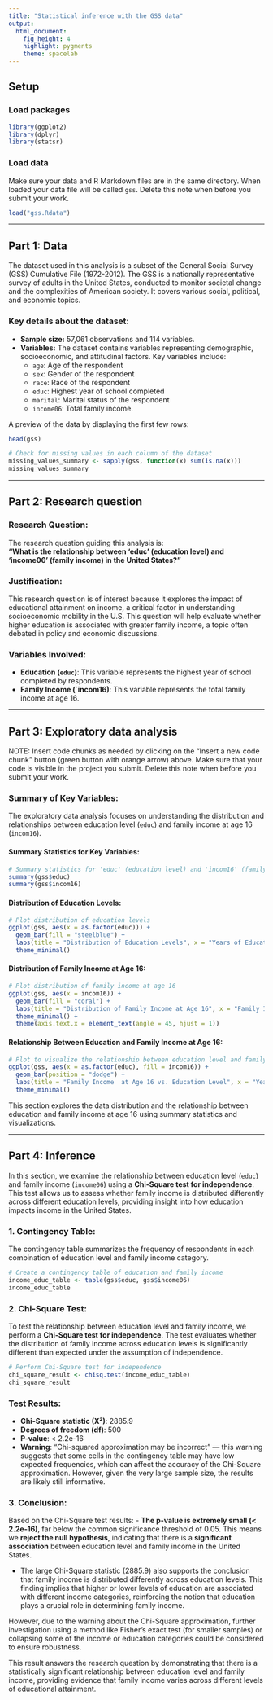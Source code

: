 ```yaml
---
title: "Statistical inference with the GSS data"
output: 
  html_document: 
    fig_height: 4
    highlight: pygments
    theme: spacelab
---
```


## Setup

### Load packages

```r
library(ggplot2)
library(dplyr)
library(statsr)
```

### Load data

Make sure your data and R Markdown files are in the same directory. When loaded
your data file will be called `gss`. Delete this note when before you submit 
your work. 

```r
load("gss.Rdata")
```


* * *

## Part 1: Data 

The dataset used in this analysis is a subset of the General Social Survey (GSS) Cumulative File (1972-2012). The GSS is a nationally representative survey of adults in the United States, conducted to monitor societal change and the complexities of American society. It covers various social, political, and economic topics.

### Key details about the dataset:
- **Sample size:** 57,061 observations and 114 variables.
- **Variables:** The dataset contains variables representing demographic, socioeconomic, and attitudinal factors. Key variables include:
  - `age`: Age of the respondent
  - `sex`: Gender of the respondent
  - `race`: Race of the respondent
  - `educ`: Highest year of school completed
  - `marital`: Marital status of the respondent
  - `income06`: Total family income.

A preview of the data by displaying the first few rows:

```r
head(gss)
```

```r
# Check for missing values in each column of the dataset
missing_values_summary <- sapply(gss, function(x) sum(is.na(x)))
missing_values_summary
```

* * *
## Part 2: Research question

### Research Question:

The research question guiding this analysis is:  
**"What is the relationship between 'educ' (education level) and 'income06' (family income) in the United States?"**

### Justification:

This research question is of interest because it explores the impact of educational attainment on income, a critical factor in understanding socioeconomic mobility in the U.S. This question will help evaluate whether higher education is associated with greater family income, a topic often debated in policy and economic discussions.

### Variables Involved:

- **Education (`educ`)**: This variable represents the highest year of school completed by respondents.
- **Family Income (`incom16)**: This variable represents the total family income at age 16.

* * *

## Part 3: Exploratory data analysis

NOTE: Insert code chunks as needed by clicking on the "Insert a new code chunk" 
button (green button with orange arrow) above. Make sure that your code is visible
in the project you submit. Delete this note when before you submit your work.


### Summary of Key Variables:

The exploratory data analysis focuses on understanding the distribution and relationships between education level (`educ`) and family income at age 16 (`incom16`).

#### Summary Statistics for Key Variables:

```r
# Summary statistics for 'educ' (education level) and 'incom16' (family income at age 16)
summary(gss$educ)
summary(gss$incom16)
```

#### Distribution of Education Levels:

```r
# Plot distribution of education levels
ggplot(gss, aes(x = as.factor(educ))) + 
  geom_bar(fill = "steelblue") + 
  labs(title = "Distribution of Education Levels", x = "Years of Education", y = "Count") +
  theme_minimal()
```

#### Distribution of Family Income at Age 16:

```r
# Plot distribution of family income at age 16
ggplot(gss, aes(x = incom16)) + 
  geom_bar(fill = "coral") + 
  labs(title = "Distribution of Family Income at Age 16", x = "Family Income Category", y = "Count") +
  theme_minimal() +
  theme(axis.text.x = element_text(angle = 45, hjust = 1))
```

#### Relationship Between Education and Family Income at Age 16:

```r
# Plot to visualize the relationship between education level and family income at age 16
ggplot(gss, aes(x = as.factor(educ), fill = incom16)) + 
  geom_bar(position = "dodge") + 
  labs(title = "Family Income  at Age 16 vs. Education Level", x = "Years of Education", y = "Count", fill = "Family Income at 16") +
  theme_minimal()
```

This section explores the data distribution and the relationship between education and family income at age 16 using summary statistics and visualizations.

* * *
## Part 4: Inference

In this section, we examine the relationship between education level (`educ`) and family income (`income06`) using a **Chi-Square test for independence**. This test allows us to assess whether family income is distributed differently across different education levels, providing insight into how education impacts income in the United States.


### 1. Contingency Table:

The contingency table summarizes the frequency of respondents in each combination of education level and family income category.

```r
# Create a contingency table of education and family income
income_educ_table <- table(gss$educ, gss$income06)
income_educ_table
```


### 2. Chi-Square Test:

To test the relationship between education level and family income, we perform a **Chi-Square test for independence**. The test evaluates whether the distribution of family income across education levels is significantly different than expected under the assumption of independence.

```r
# Perform Chi-Square test for independence
chi_square_result <- chisq.test(income_educ_table)
chi_square_result
```

### Test Results:

- **Chi-Square statistic (X²)**: 2885.9
- **Degrees of freedom (df)**: 500
- **P-value**: < 2.2e-16
- **Warning**: "Chi-squared approximation may be incorrect" — this warning suggests that some cells in the contingency table may have low expected frequencies, which can affect the accuracy of the Chi-Square approximation. However, given the very large sample size, the results are likely still informative.


### 3. Conclusion:

Based on the Chi-Square test results:
- **The p-value is extremely small (< 2.2e-16)**, far below the common significance threshold of 0.05. This means we **reject the null hypothesis**, indicating that there is a **significant association** between education level and family income in the United States.
  
- The large Chi-Square statistic (2885.9) also supports the conclusion that family income is distributed differently across education levels. This finding implies that higher or lower levels of education are associated with different income categories, reinforcing the notion that education plays a crucial role in determining family income.

However, due to the warning about the Chi-Square approximation, further investigation using a method like Fisher's exact test (for smaller samples) or collapsing some of the income or education categories could be considered to ensure robustness.

This result answers the research question by demonstrating that there is a statistically significant relationship between education level and family income, providing evidence that family income varies across different levels of educational attainment.
